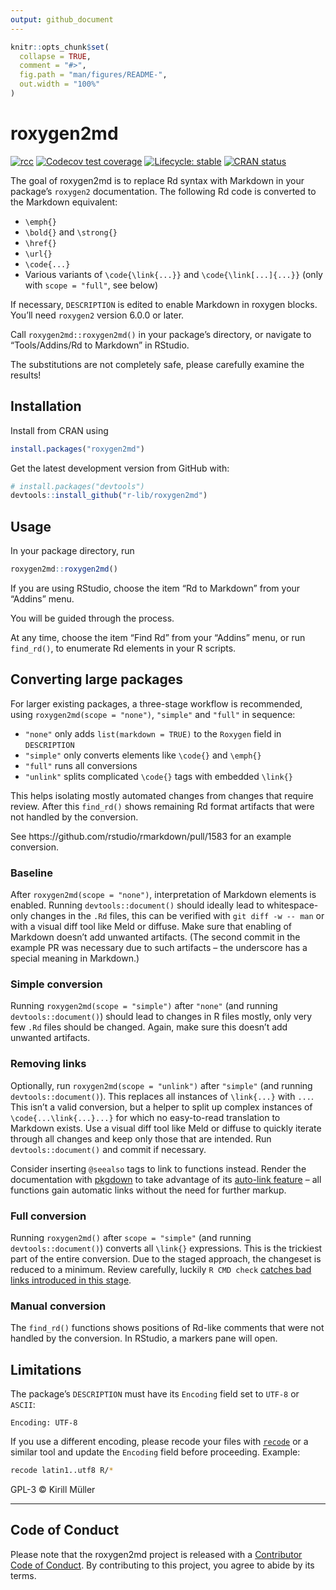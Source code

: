 ```yaml
---
output: github_document
---
```


<!-- README.md is generated from README.Rmd. Please edit that file -->

```r
knitr::opts_chunk$set(
  collapse = TRUE,
  comment = "#>",
  fig.path = "man/figures/README-",
  out.width = "100%"
)
```

# roxygen2md

<!-- badges: start -->
[![rcc](https://github.com/r-lib/roxygen2md/workflows/rcc/badge.svg)](https://github.com/r-lib/roxygen2md/actions)
[![Codecov test coverage](https://codecov.io/gh/r-lib/roxygen2md/branch/main/graph/badge.svg)](https://codecov.io/gh/r-lib/roxygen2md?branch=main)
[![Lifecycle: stable](https://img.shields.io/badge/lifecycle-stable-brightgreen.svg)](https://lifecycle.r-lib.org/articles/stages.html#stable)
[![CRAN status](https://www.r-pkg.org/badges/version/roxygen2md)](https://cran.r-project.org/package=roxygen2md)
<!-- badges: end -->

The goal of roxygen2md is to replace Rd syntax with Markdown
in your package's `roxygen2` documentation.
The following Rd code is converted to the Markdown equivalent:

- `\emph{}`
- `\bold{}` and `\strong{}`
- `\href{}`
- `\url{}`
- `\code{...}`
- Various variants of `\code{\link{...}}` and `\code{\link[...]{...}}` (only with `scope = "full"`, see below)

If necessary, `DESCRIPTION` is edited to enable Markdown in roxygen blocks.
You'll need `roxygen2` version 6.0.0 or later.

Call `roxygen2md::roxygen2md()` in your package's directory, or navigate to "Tools/Addins/Rd to Markdown" in RStudio.

The substitutions are not completely safe, please carefully examine the results!


## Installation

Install from CRAN using

```r
install.packages("roxygen2md")
```

Get the latest development version from GitHub with:


```r
# install.packages("devtools")
devtools::install_github("r-lib/roxygen2md")
```


## Usage

In your package directory, run

```r
roxygen2md::roxygen2md()
```

If you are using RStudio, choose the item "Rd to Markdown" from your "Addins" menu.

You will be guided through the process.

At any time, choose the item "Find Rd" from your "Addins" menu, or run `find_rd()`, to enumerate Rd elements in your R scripts.



## Converting large packages

For larger existing packages, a three-stage workflow is recommended, using `roxygen2md(scope = "none")`, `"simple"` and `"full"` in sequence:

- `"none"` only adds `list(markdown = TRUE)` to the `Roxygen` field in `DESCRIPTION`
- `"simple"` only converts elements like `\code{}` and `\emph{}`
- `"full"` runs all conversions
- `"unlink"` splits complicated `\code{}` tags with embedded `\link{}`

This helps isolating mostly automated changes from changes that require review.
After this `find_rd()` shows remaining Rd format artifacts that were not handled by the conversion.

See https://github.com/rstudio/rmarkdown/pull/1583 for an example conversion.

### Baseline

After `roxygen2md(scope = "none")`, interpretation of Markdown elements is enabled.
Running `devtools::document()` should ideally lead to whitespace-only changes in the `.Rd` files, this can be verified with `git diff -w -- man` or with a visual diff tool like Meld or diffuse.
Make sure that enabling of Markdown doesn't add unwanted artifacts.
(The second commit in the example PR was necessary due to such artifacts -- the underscore has a special meaning in Markdown.)

### Simple conversion

Running `roxygen2md(scope = "simple")` after `"none"` (and running `devtools::document()`) should lead to changes in R files mostly, only very few `.Rd` files should be changed.
Again, make sure this doesn't add unwanted artifacts.

### Removing links

Optionally, run `roxygen2md(scope = "unlink")` after `"simple"` (and running `devtools::document()`).
This replaces all instances of `\link{...}` with `...`.
This isn't a valid conversion, but a helper to split up complex instances of `\code{...\link{...}...}` for which no easy-to-read translation to Markdown exists.
Use a visual diff tool like Meld or diffuse to quickly iterate through all changes and keep only those that are intended.
Run `devtools::document()` and commit if necessary.

Consider inserting `@seealso` tags to link to functions instead.
Render the documentation with [pkgdown](https://pkgdown.r-lib.org/) to take advantage of its [auto-link feature](https://pkgdown.r-lib.org/articles/linking.html) -- all functions gain automatic links without the need for further markup.

### Full conversion

Running `roxygen2md()` after `scope = "simple"` (and running `devtools::document()`) converts all `\link{}` expressions.
This is the trickiest part of the entire conversion.
Due to the staged approach, the changeset is reduced to a minimum.
Review carefully, luckily `R CMD check` [catches bad links introduced in this stage](https://travis-ci.org/rstudio/rmarkdown/jobs/535140289#L1121).

### Manual conversion

The `find_rd()` functions shows positions of Rd-like comments that were not handled by the conversion.  In RStudio, a markers pane will open.


## Limitations

The package's `DESCRIPTION` must have its `Encoding` field set to `UTF-8` or `ASCII`:

```
Encoding: UTF-8
```

If you use a different encoding, please recode your files with [`recode`](http://manpages.ubuntu.com/manpages/xenial/man1/recode.1.html) or a similar tool and update the `Encoding` field before proceeding. Example:

```sh
recode latin1..utf8 R/*
```

GPL-3 © Kirill Müller

-----

## Code of Conduct

Please note that the roxygen2md project is released with a [Contributor Code of Conduct](https://roxygen2md.r-lib.org/CODE_OF_CONDUCT.html). By contributing to this project, you agree to abide by its terms.

